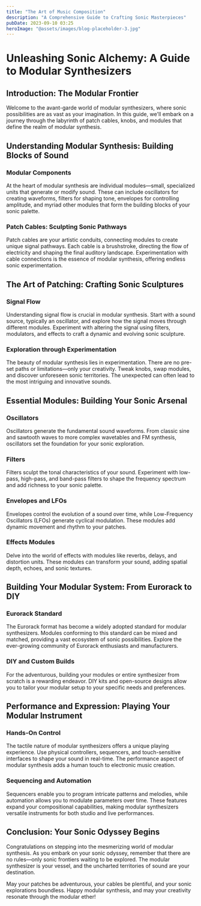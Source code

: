 ```yaml
---
title: "The Art of Music Composition"
description: "A Comprehensive Guide to Crafting Sonic Masterpieces"
pubDate: 2023-09-10 03:25
heroImage: "@assets/images/blog-placeholder-3.jpg"
---
```


# Unleashing Sonic Alchemy: A Guide to Modular Synthesizers

## Introduction: The Modular Frontier

Welcome to the avant-garde world of modular synthesizers, where sonic possibilities are as vast as your imagination. In this guide, we'll embark on a journey through the labyrinth of patch cables, knobs, and modules that define the realm of modular synthesis.

## Understanding Modular Synthesis: Building Blocks of Sound

### Modular Components

At the heart of modular synthesis are individual modules—small, specialized units that generate or modify sound. These can include oscillators for creating waveforms, filters for shaping tone, envelopes for controlling amplitude, and myriad other modules that form the building blocks of your sonic palette.

### Patch Cables: Sculpting Sonic Pathways

Patch cables are your artistic conduits, connecting modules to create unique signal pathways. Each cable is a brushstroke, directing the flow of electricity and shaping the final auditory landscape. Experimentation with cable connections is the essence of modular synthesis, offering endless sonic experimentation.

## The Art of Patching: Crafting Sonic Sculptures

### Signal Flow

Understanding signal flow is crucial in modular synthesis. Start with a sound source, typically an oscillator, and explore how the signal moves through different modules. Experiment with altering the signal using filters, modulators, and effects to craft a dynamic and evolving sonic sculpture.

### Exploration through Experimentation

The beauty of modular synthesis lies in experimentation. There are no pre-set paths or limitations—only your creativity. Tweak knobs, swap modules, and discover unforeseen sonic territories. The unexpected can often lead to the most intriguing and innovative sounds.

## Essential Modules: Building Your Sonic Arsenal

### Oscillators

Oscillators generate the fundamental sound waveforms. From classic sine and sawtooth waves to more complex wavetables and FM synthesis, oscillators set the foundation for your sonic exploration.

### Filters

Filters sculpt the tonal characteristics of your sound. Experiment with low-pass, high-pass, and band-pass filters to shape the frequency spectrum and add richness to your sonic palette.

### Envelopes and LFOs

Envelopes control the evolution of a sound over time, while Low-Frequency Oscillators (LFOs) generate cyclical modulation. These modules add dynamic movement and rhythm to your patches.

### Effects Modules

Delve into the world of effects with modules like reverbs, delays, and distortion units. These modules can transform your sound, adding spatial depth, echoes, and sonic textures.

## Building Your Modular System: From Eurorack to DIY

### Eurorack Standard

The Eurorack format has become a widely adopted standard for modular synthesizers. Modules conforming to this standard can be mixed and matched, providing a vast ecosystem of sonic possibilities. Explore the ever-growing community of Eurorack enthusiasts and manufacturers.

### DIY and Custom Builds

For the adventurous, building your modules or entire synthesizer from scratch is a rewarding endeavor. DIY kits and open-source designs allow you to tailor your modular setup to your specific needs and preferences.

## Performance and Expression: Playing Your Modular Instrument

### Hands-On Control

The tactile nature of modular synthesizers offers a unique playing experience. Use physical controllers, sequencers, and touch-sensitive interfaces to shape your sound in real-time. The performance aspect of modular synthesis adds a human touch to electronic music creation.

### Sequencing and Automation

Sequencers enable you to program intricate patterns and melodies, while automation allows you to modulate parameters over time. These features expand your compositional capabilities, making modular synthesizers versatile instruments for both studio and live performances.

## Conclusion: Your Sonic Odyssey Begins

Congratulations on stepping into the mesmerizing world of modular synthesis. As you embark on your sonic odyssey, remember that there are no rules—only sonic frontiers waiting to be explored. The modular synthesizer is your vessel, and the uncharted territories of sound are your destination.

May your patches be adventurous, your cables be plentiful, and your sonic explorations boundless. Happy modular synthesis, and may your creativity resonate through the modular ether!
